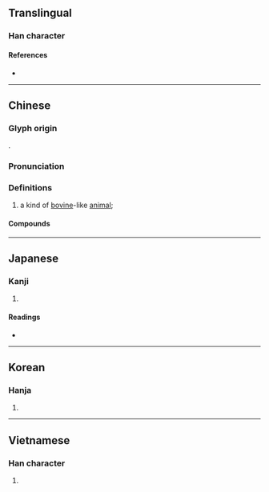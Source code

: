 {{character info/new}}
==Translingual==

===Han character===
{{Han char|rn=10|rad=儿|as=06|sn=8|four=77217|canj=SSUU,SUHU|ids=⿱凹儿}}

====References====
* {{Han ref|kx=0125.070|dkj=01369|dj=0265.100|hdz=10270.030|uh=5155|ud=20821|bh=A8E1|bd=43233}}

----

==Chinese==
{{zh-forms|alt=𧣶,𠒅,咒,𠙃,𠒊,𠒃,𧤄,𤉡,𧰽,𧱃,雉}}

===Glyph origin===
{{Han etym}}
{{liushu|p}}.

===Pronunciation===
{{zh-pron
|m=sì
|c=zi6
|mc=y
|oc=y
|cat=n
}}

===Definitions===
{{zh-hanzi}}

# a kind of [[bovine]]-like [[animal]]; {{n-g|Some say it is a [[female]] [[rhinoceros]].}}

====Compounds====
{{zh-der|兕觥|兕中|虎兕出柙|隨兕}}

----

==Japanese==

===Kanji===
{{ja-kanji|grade=|rs=儿06}}

# {{defn|lang=ja|sort=儿06}}

====Readings====
* {{ja-readings|on=[[し]] (shi), [[じ]] (ji)|kun=}}

----

==Korean==

===Hanja===
{{ko-hanja|hangeul=시|rv=si|mr=si}}

# {{defn|lang=ko|sort=儿06}}

----

==Vietnamese==

===Han character===
{{vi-hantu|[[tỉ]]|rs=儿06}}

# {{defn|lang=vi|sort=儿06}}